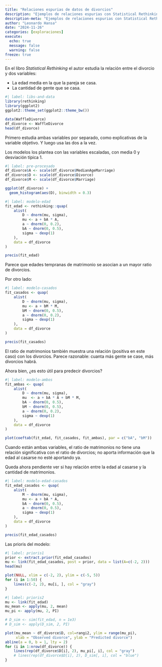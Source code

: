 ```yaml
---
title: "Relaciones espurias de datos de divorcios"
description: "Ejemplos de relaciones espurias con Statistical Rethinking"
description-meta: "Ejemplos de relaciones espurias con Statistical Rethinking"
author: "Leonardo Hansa"
date: "2024-11-26"
categories: [exploraciones]
execute: 
  echo: true
  message: false
  warning: false
freeze: true
---
```


En el libro _Statistical Rethinking_ el autor estudia la relación entre el divorcio y dos variables: 

- La edad media en la que la pareja se casa. 
- La cantidad de gente que se casa.

```r
#| label: libs-and-data
library(rethinking)
library(ggplot2)
ggplot2::theme_set(ggplot2::theme_bw())

data(WaffleDivorce)
df_divorce <- WaffleDivorce
head(df_divorce)
```

Primero estudia ambas variables por separado, como explicativas de la variable objetivo. Y luego usa las dos a la vez. 

Los modelos los plantea con las variables escaladas, con media 0 y desviación típica 1.

```r
#| label: pre-procesado
df_divorce$A <- scale(df_divorce$MedianAgeMarriage)
df_divorce$D <- scale(df_divorce$Divorce)
df_divorce$M <- scale(df_divorce$Marriage)

ggplot(df_divorce) + 
  geom_histogram(aes(D), binwidth = 0.3)
```

```r
#| label: modelo-edad
fit_edad <- rethinking::quap(
    alist(
        D ~ dnorm(mu, sigma), 
        mu <- a + bA * A, 
        a ~ dnorm(0, 0.2),
        bA ~ dnorm(0, 0.5),
        sigma ~ dexp(1)
    ), 
    data = df_divorce
)

precis(fit_edad)
```

Parece que edades tempranas de matrimonio se asocian a un mayor ratio de divorcios. 

Por otro lado:

```r
#| label: modelo-casados
fit_casados <- quap(
    alist(
        D ~ dnorm(mu, sigma), 
        mu <- a + bM * M,
        bM ~ dnorm(0, 0.5), 
        a ~ dnorm(0, 0.2),
        sigma ~ dexp(1)
    ), 
    data = df_divorce
)

precis(fit_casados)
```

El ratio de matrimonios también muestra una relación (positiva en este caso) con los divorcios. Parece razonable: cuanta más gente se case, más divorcios habrá. 

Ahora bien, ¿es esto útil para predecir divorcios?

```r
#| label: modelo-ambos
fit_ambas <- quap(
    alist(
        D ~ dnorm(mu, sigma),
        mu  <- a + bA * A + bM * M,
        bA ~ dnorm(0, 0.5),
        bM ~ dnorm(0, 0.5), 
        a ~ dnorm(0, 0.2),
        sigma ~ dexp(1)
    ), 
    data = df_divorce
)

plot(coeftab(fit_edad, fit_casados, fit_ambas), par = c("bA", "bM"))
```


Cuando están ambas variables, el ratio de matrimonios no tiene una relación significativa con el ratio de divorcios; no aporta información que la edad al casarse no esté aportando ya.

Queda ahora pendiente ver si hay relación entre la edad al casarse y la cantidad de matrimonios.

```r
#| label: modelo-edad-casados
fit_edad_casados <- quap(
    alist(
        M ~ dnorm(mu, sigma), 
        mu <- a + bA * A, 
        bA ~ dnorm(0, 0.5), 
        a ~ dnorm(0, 0.5),
        sigma ~ dexp(1)
    ), 
    data = df_divorce
)

precis(fit_edad_casados)
```

Las prioris del modelo:
```r
#| label: prioris1
prior <- extract.prior(fit_edad_casados)
mu <- link(fit_edad_casados, post = prior, data = list(A=c(-2, 2)))
head(mu)

plot(NULL, xlim = c(-2, 2), ylim = c(-5, 5))
for (i in 1:50) {
    lines(c(-2, 2), mu[i, ], col = "gray")
}
```

```r
#| label: prioris2
mu <- link(fit_edad)
mu_mean <- apply(mu, 2, mean)
mu_pi <- apply(mu, 2, PI)

# D_sim <- sim(fit_edad, n = 1e3)
# D_sim <- apply(D_sim, 2, PI)

plot(mu_mean ~ df_divorce$D, col=rangi2, ylim = range(mu_pi), 
     xlab = "Observed divorce", ylab = "Predicted divorce")
abline(a = 0, b = 1, lty = 2)
for (i in 1:nrow(df_divorce)) {
    lines(rep(df_divorce$D[i], 2), mu_pi[, i], col = "gray")
    # lines(rep(df_divorce$D[i], 2), D_sim[, i], col = "blue")
}
```